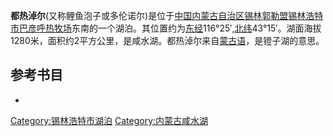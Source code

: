 '''都热淖尔'''(又称鲤鱼泡子或多伦诺尔)是位于[[中国|中国]][[内蒙古自治区|内蒙古自治区]][[锡林郭勒盟|锡林郭勒盟]][[锡林浩特市|锡林浩特市]][[巴彦呼热牧场|巴彦呼热牧场]]东南的一个湖泊。其位置约为[[东经|东经]]116°25′,[[北纬|北纬]]43°15′。湖面海拔1280米，面积约2平方公里，是咸水湖。都热淖尔来自[[蒙古语|蒙古语]]，是镫子湖的意思。
== 参考书目 ==
*{{cite book|author=牧寒 |title=《内蒙古湖泊》 |year=2003 |publisher=内蒙古人民出版社 |isbn=9787204039883  }}
{{内蒙古小作品}}

[[Category:锡林浩特市湖泊|Category:锡林浩特市湖泊]]
[[Category:内蒙古咸水湖|Category:内蒙古咸水湖]]